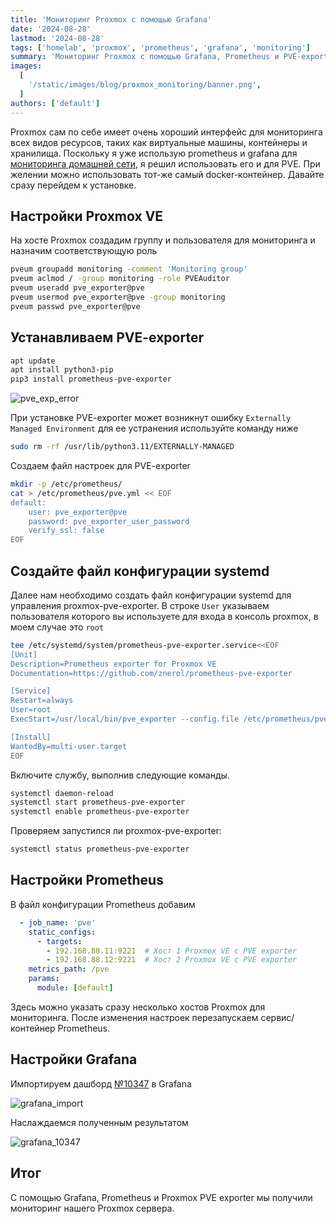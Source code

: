 ```yaml
---
title: 'Мониторинг Proxmox с помощью Grafana'
date: '2024-08-28'
lastmod: '2024-08-28'
tags: ['homelab', 'proxmox', 'prometheus', 'grafana', 'monitoring']
summary: 'Мониторинг Proxmox с помощью Grafana, Prometheus и PVE-exporter'
images:
  [
    '/static/images/blog/proxmox_monitoring/banner.png',
  ]
authors: ['default']
---
```


Proxmox сам по себе имеет очень хороший интерфейс для мониторинга всех видов ресурсов, таких как виртуальные машины, контейнеры и хранилища. Поскольку я уже использую prometheus и grafana для 
[мониторинга домашней сети](/blog/monitoring-routera-mikrotik-pri-pomoshchi-prometheus-i-grafana), я решил использовать его и для PVE. При желении можно использовать тот-же самый docker-контейнер. Давайте сразу перейдем к установке.

## Настройки Proxmox VE

На хосте Proxmox создадим группу и пользователя для мониторинга и назначим соответствующую роль

```bash
pveum groupadd monitoring -comment 'Monitoring group'
pveum aclmod / -group monitoring -role PVEAuditor
pveum useradd pve_exporter@pve
pveum usermod pve_exporter@pve -group monitoring
pveum passwd pve_exporter@pve
```

## Устанавливаем PVE-exporter

```bash
apt update
apt install python3-pip
pip3 install prometheus-pve-exporter
```

![pve_exp_error](/static/images/blog/proxmox_monitoring/pve_exp_error.png)

При установке PVE-exporter может возникнут ошибку `Externally Managed Environment` для ее устранения используйте команду ниже

```bash
sudo rm -rf /usr/lib/python3.11/EXTERNALLY-MANAGED
```

Создаем файл настроек для PVE-exporter

```bash
mkdir -p /etc/prometheus/
cat > /etc/prometheus/pve.yml << EOF
default:
    user: pve_exporter@pve
    password: pve_exporter_user_password
    verify_ssl: false
EOF
```

## Создайте файл конфигурации systemd

Далее нам необходимо создать файл конфигурации systemd для управления proxmox-pve-exporter. В строке `User` указываем пользователя которого вы используете для входа в консоль proxmox, в моем случае это `root`

```bash
tee /etc/systemd/system/prometheus-pve-exporter.service<<EOF
[Unit]
Description=Prometheus exporter for Proxmox VE
Documentation=https://github.com/znerol/prometheus-pve-exporter

[Service]
Restart=always
User=root
ExecStart=/usr/local/bin/pve_exporter --config.file /etc/prometheus/pve.yml

[Install]
WantedBy=multi-user.target
EOF
```

Включите службу, выполнив следующие команды.

```bash
systemctl daemon-reload
systemctl start prometheus-pve-exporter
systemctl enable prometheus-pve-exporter
```

Проверяем запустился ли proxmox-pve-exporter:

```bash
systemctl status prometheus-pve-exporter
```

## Настройки Prometheus

В файл конфигурации Prometheus добавим

```yml:prometheus.yml
  - job_name: 'pve'
    static_configs:
      - targets:
        - 192.168.88.11:9221  # Хост 1 Proxmox VE с PVE exporter
        - 192.168.88.12:9221  # Хост 2 Proxmox VE с PVE exporter
    metrics_path: /pve
    params:
      module: [default]
```

Здесь можно указать сразу несколько хостов Proxmox для мониторинга. После изменения настроек перезапускаем сервис/контейнер Prometheus.

## Настройки Grafana

Импортируем дашборд [№10347](https://grafana.com/grafana/dashboards/10347-proxmox-via-prometheus/) в Grafana

![grafana_import](/static/images/blog/proxmox_monitoring/grafana_import.png)

Наслаждаемся полученным результатом

![grafana_10347](/static/images/blog/proxmox_monitoring/grafana_10347.png)

## Итог

С помощью Grafana, Prometheus и Proxmox PVE exporter мы получили мониторинг нашего Proxmox сервера.